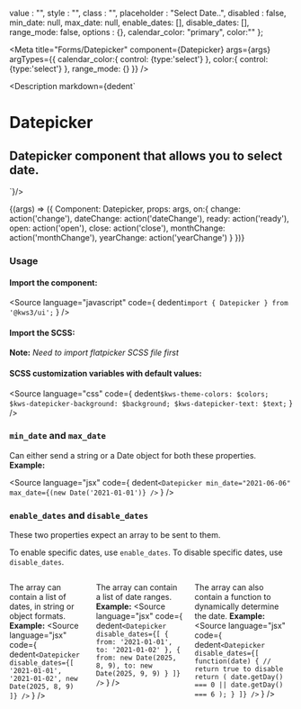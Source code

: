 
  value : "",
  style : "",
  class : "",
  placeholder : "Select Date..",
  disabled : false,
  min_date: null,
  max_date: null,
  enable_dates: [],
  disable_dates: [],
  range_mode: false,
  options : {},
  calendar_color: "primary",
  color:""
};

<Meta
  title="Forms/Datepicker"
  component={Datepicker}
  args={args}
  argTypes={{
    calendar_color:{
      control: {type:'select'}
    },
    color:{
      control: {type:'select'}
    },
    range_mode: {}
  }}
/>

<Description markdown={dedent`
# Datepicker
## Datepicker component that allows you to select date.
`}/>

<Canvas>
  <Story
  name="Datepicker"
  args={args}
  >
  {(args) => ({
    Component: Datepicker,
    props: args,
    on:{
      change: action('change'),
      dateChange: action('dateChange'),
      ready: action('ready'),
      open: action('open'),
      close: action('close'),
      monthChange: action('monthChange'),
      yearChange: action('yearChange')
    }
  })}
  </Story>
</Canvas>

<ArgsTable story="Datepicker" />

### Usage
#### Import the component:
<Source
  language="javascript"
  code={
    dedent`import { Datepicker } from '@kws3/ui';`
  }
/>

#### Import the SCSS:
<div class="notification is-warning"><strong>Note:</strong> <em>Need to import flatpicker SCSS file first</em></div>
<Source
  language="javascript"
  code={
    dedent`
    @import 'path/to/node_modules/flatpickr/dist/flatpickr';
    @import 'path/to/node_modules/@kws3/ui/styles/Datepicker.scss';`
  }
/>

#### SCSS customization variables with default values:
<Source
  language="css"
  code={
    dedent`
      $kws-theme-colors: $colors;
      $kws-datepicker-background: $background;
      $kws-datepicker-text: $text;
    `
  }
/>

### `min_date` and `max_date`

Can either send a string or a Date object for both these properties.
**Example:**

<Source
  language="jsx"
  code={
    dedent`
      <Datepicker
        min_date="2021-06-06"
        max_date={(new Date('2021-01-01')}
      />
    `
  }
/>


### `enable_dates` and `disable_dates`
These two properties expect an array to be sent to them.

To enable specific dates, use `enable_dates`. To disable specific dates, use `disable_dates`.

<div class="columns">
  <div class="column">

The array can contain a list of dates, in string or object formats.
**Example:**
<Source
  language="jsx"
  code={
    dedent`
      <Datepicker
        disable_dates={[
          '2021-01-01',
          '2021-01-02',
          new Date(2025, 8, 9)
        ]}
      />
    `
  }
/>

  </div>
  <div class="column">

The array can contain a list of date ranges.
**Example:**
<Source
  language="jsx"
  code={
    dedent`
      <Datepicker
        disable_dates={[
          {
            from: '2021-01-01',
            to: '2021-01-02'
          },
          {
            from: new Date(2025, 8, 9),
            to: new Date(2025, 9, 9)
          }
        ]}
      />
    `
  }
/>

  </div>
  <div class="column">

The array can also contain a function to dynamically determine the date.
**Example:**
<Source
  language="jsx"
  code={
    dedent`
      <Datepicker
        disable_dates={[
          function(date) {
            // return true to disable
            return (
              date.getDay() === 0 ||
              date.getDay() === 6
            );
          }
        ]}
      />
    `
  }
/>

  </div>
</div>
